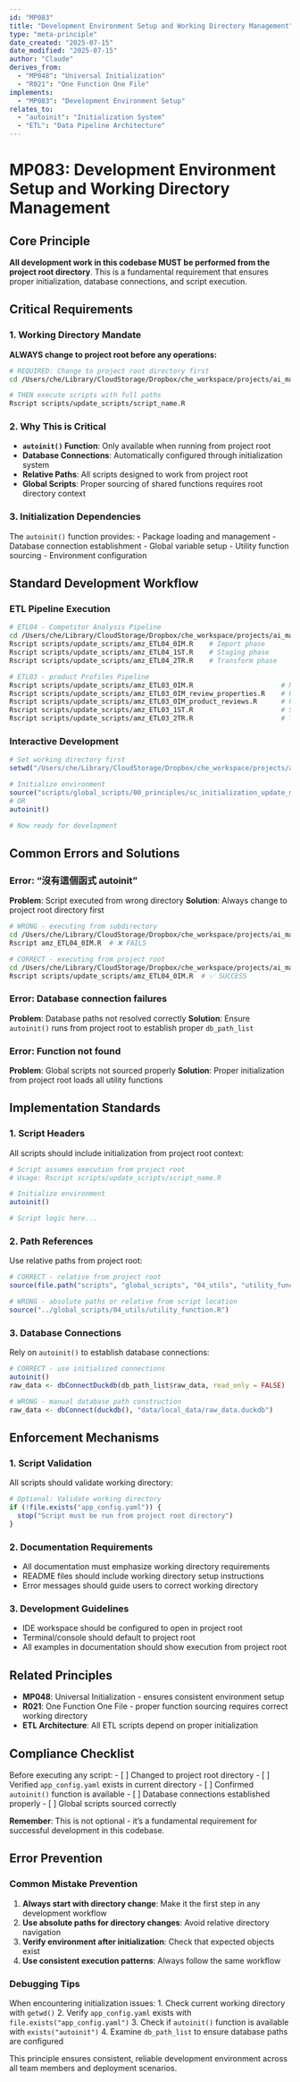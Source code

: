 ```yaml
---
id: "MP083"
title: "Development Environment Setup and Working Directory Management"
type: "meta-principle"
date_created: "2025-07-15"
date_modified: "2025-07-15"
author: "Claude"
derives_from:
  - "MP048": "Universal Initialization"
  - "R021": "One Function One File"
implements:
  - "MP083": "Development Environment Setup"
relates_to:
  - "autoinit": "Initialization System"
  - "ETL": "Data Pipeline Architecture"
---
```


# MP083: Development Environment Setup and Working Directory Management

## Core Principle

**All development work in this codebase MUST be performed from the project root directory**. This is a fundamental requirement that ensures proper initialization, database connections, and script execution.

## Critical Requirements

### 1. Working Directory Mandate

**ALWAYS change to project root before any operations:**

```bash
# REQUIRED: Change to project root directory first
cd /Users/che/Library/CloudStorage/Dropbox/che_workspace/projects/ai_martech/l3_enterprise/WISER

# THEN execute scripts with full paths
Rscript scripts/update_scripts/script_name.R
```

### 2. Why This is Critical

- **`autoinit()` Function**: Only available when running from project root
- **Database Connections**: Automatically configured through initialization system
- **Relative Paths**: All scripts designed to work from project root
- **Global Scripts**: Proper sourcing of shared functions requires root directory context

### 3. Initialization Dependencies

The `autoinit()` function provides:
- Package loading and management
- Database connection establishment
- Global variable setup
- Utility function sourcing
- Environment configuration

## Standard Development Workflow

### ETL Pipeline Execution

```bash
# ETL04 - Competitor Analysis Pipeline
cd /Users/che/Library/CloudStorage/Dropbox/che_workspace/projects/ai_martech/l3_enterprise/WISER
Rscript scripts/update_scripts/amz_ETL04_0IM.R    # Import phase
Rscript scripts/update_scripts/amz_ETL04_1ST.R    # Staging phase  
Rscript scripts/update_scripts/amz_ETL04_2TR.R    # Transform phase

# ETL03 - product Profiles Pipeline
Rscript scripts/update_scripts/amz_ETL03_0IM.R                      # Main product profiles
Rscript scripts/update_scripts/amz_ETL03_0IM_review_properties.R    # Review properties
Rscript scripts/update_scripts/amz_ETL03_0IM_product_reviews.R      # Product reviews
Rscript scripts/update_scripts/amz_ETL03_1ST.R                      # Staging phase
Rscript scripts/update_scripts/amz_ETL03_2TR.R                      # Transform phase
```

### Interactive Development

```r
# Set working directory first
setwd("/Users/che/Library/CloudStorage/Dropbox/che_workspace/projects/ai_martech/l3_enterprise/WISER")

# Initialize environment
source("scripts/global_scripts/00_principles/sc_initialization_update_mode.R")
# OR
autoinit()

# Now ready for development
```

## Common Errors and Solutions

### Error: "沒有這個函式 autoinit"

**Problem**: Script executed from wrong directory
**Solution**: Always change to project root directory first

```bash
# WRONG - executing from subdirectory
cd /Users/che/Library/CloudStorage/Dropbox/che_workspace/projects/ai_martech/l3_enterprise/WISER/scripts/update_scripts
Rscript amz_ETL04_0IM.R  # ❌ FAILS

# CORRECT - executing from project root
cd /Users/che/Library/CloudStorage/Dropbox/che_workspace/projects/ai_martech/l3_enterprise/WISER
Rscript scripts/update_scripts/amz_ETL04_0IM.R  # ✅ SUCCESS
```

### Error: Database connection failures

**Problem**: Database paths not resolved correctly
**Solution**: Ensure `autoinit()` runs from project root to establish proper `db_path_list`

### Error: Function not found

**Problem**: Global scripts not sourced properly
**Solution**: Proper initialization from project root loads all utility functions

## Implementation Standards

### 1. Script Headers

All scripts should include initialization from project root context:

```r
# Script assumes execution from project root
# Usage: Rscript scripts/update_scripts/script_name.R

# Initialize environment
autoinit()

# Script logic here...
```

### 2. Path References

Use relative paths from project root:

```r
# CORRECT - relative from project root
source(file.path("scripts", "global_scripts", "04_utils", "utility_function.R"))

# WRONG - absolute paths or relative from script location
source("../global_scripts/04_utils/utility_function.R")
```

### 3. Database Connections

Rely on `autoinit()` to establish database connections:

```r
# CORRECT - use initialized connections
autoinit()
raw_data <- dbConnectDuckdb(db_path_list$raw_data, read_only = FALSE)

# WRONG - manual database path construction
raw_data <- dbConnect(duckdb(), "data/local_data/raw_data.duckdb")
```

## Enforcement Mechanisms

### 1. Script Validation

All scripts should validate working directory:

```r
# Optional: Validate working directory
if (!file.exists("app_config.yaml")) {
  stop("Script must be run from project root directory")
}
```

### 2. Documentation Requirements

- All documentation must emphasize working directory requirements
- README files should include working directory setup instructions
- Error messages should guide users to correct working directory

### 3. Development Guidelines

- IDE workspace should be configured to open in project root
- Terminal/console should default to project root
- All examples in documentation should show execution from project root

## Related Principles

- **MP048**: Universal Initialization - ensures consistent environment setup
- **R021**: One Function One File - proper function sourcing requires correct working directory
- **ETL Architecture**: All ETL scripts depend on proper initialization

## Compliance Checklist

Before executing any script:
- [ ] Changed to project root directory
- [ ] Verified `app_config.yaml` exists in current directory
- [ ] Confirmed `autoinit()` function is available
- [ ] Database connections established properly
- [ ] Global scripts sourced correctly

**Remember**: This is not optional - it's a fundamental requirement for successful development in this codebase.

## Error Prevention

### Common Mistake Prevention

1. **Always start with directory change**: Make it the first step in any development workflow
2. **Use absolute paths for directory changes**: Avoid relative directory navigation
3. **Verify environment after initialization**: Check that expected objects exist
4. **Use consistent execution patterns**: Always follow the same workflow

### Debugging Tips

When encountering initialization issues:
1. Check current working directory with `getwd()`
2. Verify `app_config.yaml` exists with `file.exists("app_config.yaml")`
3. Check if `autoinit()` function is available with `exists("autoinit")`
4. Examine `db_path_list` to ensure database paths are configured

This principle ensures consistent, reliable development environment across all team members and deployment scenarios.